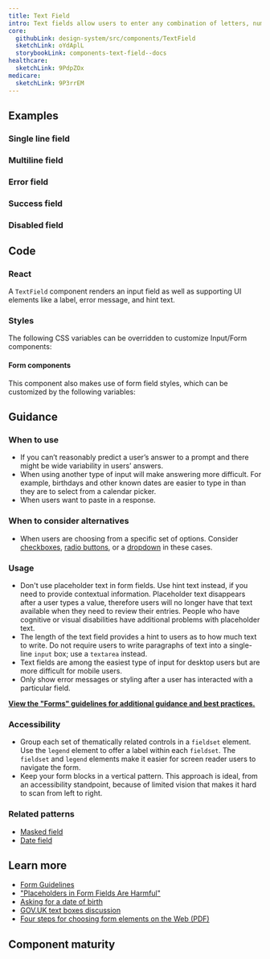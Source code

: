 ```yaml
---
title: Text Field
intro: Text fields allow users to enter any combination of letters, numbers, or symbols of their choosing (unless otherwise restricted). Text fields can span single or multiple lines.
core:
  githubLink: design-system/src/components/TextField
  sketchLink: oYdAplL
  storybookLink: components-text-field--docs
healthcare:
  sketchLink: 9PdpZOx
medicare:
  sketchLink: 9P3rrEM
---
```


## Examples

### Single line field

<StorybookExample
  componentName="single text field"
  storyId="components-text-field--single-line-field"
/>

### Multiline field

<StorybookExample
  componentName="multi text field"
  storyId="components-text-field--multiline-field"
/>

### Error field

<StorybookExample componentName="error field" storyId="components-text-field--error-field" />

### Success field

<StorybookExample
  componentName="success text field"
  storyId="components-text-field--success-field"
/>

### Disabled field

<StorybookExample componentName="disabled field" storyId="components-text-field--disabled-field" />

## Code

### React

A `TextField` component renders an input field as well as supporting UI elements like a label, error message, and hint text.

<PropTable componentName="TextField" />

### Styles

The following CSS variables can be overridden to customize Input/Form components:

<ComponentThemeOptions componentname="text-input" />

#### Form components

This component also makes use of form field styles, which can be customized by the following variables:

<ComponentThemeOptions componentname="form" />

## Guidance

### When to use

- If you can’t reasonably predict a user’s answer to a prompt and there might be wide variability in users’ answers.
- When using another type of input will make answering more difficult. For example, birthdays and other known dates are easier to type in than they are to select from a calendar picker.
- When users want to paste in a response.

### When to consider alternatives

- When users are choosing from a specific set of options. Consider [checkboxes](/components/checkbox), [radio buttons](/components/radio/), or a [dropdown](/components/dropdown/) in these cases.

### Usage

- Don't use placeholder text in form fields. Use hint text instead, if you need to provide contextual information. Placeholder text disappears after a user types a value, therefore users will no longer have that text available when they need to review their entries. People who have cognitive or visual disabilities have additional problems with placeholder text.
- The length of the text field provides a hint to users as to how much text to write. Do not require users to write paragraphs of text into a single-line `input` box; use a `textarea` instead.
- Text fields are among the easiest type of input for desktop users but are more difficult for mobile users.
- Only show error messages or styling after a user has interacted with a particular field.

**[View the "Forms" guidelines for additional guidance and best practices.](/patterns/forms/)**

### Accessibility

- Group each set of thematically related controls in a `fieldset` element. Use the `legend` element to offer a label within each `fieldset`. The `fieldset` and `legend` elements make it easier for screen reader users to navigate the form.
- Keep your form blocks in a vertical pattern. This approach is ideal, from an accessibility standpoint, because of limited vision that makes it hard to scan from left to right.

### Related patterns

- [Masked field](/components/text-field/masked-field/)
- [Date field](/components/date-field/)

## Learn more

- [Form Guidelines](/patterns/forms/)
- ["Placeholders in Form Fields Are Harmful"](https://www.nngroup.com/articles/form-design-placeholders/)
- [Asking for a date of birth](https://designnotes.blog.gov.uk/2013/12/05/asking-for-a-date-of-birth/)
- [GOV.UK text boxes discussion](https://paper.dropbox.com/doc/Text-boxes-8NLlgz9tjR8OzTz2N9wE3)
- [Four steps for choosing form elements on the Web (PDF)](http://www.formsthatwork.com/files/Articles/dropdown.pdf)

## Component maturity

<MaturityChecklist
  a11yStandards={true}
  color={true}
  forcedColors={true}
  screenReaders={true}
  keyboardNavigable={true}
  storybook={true}
  responsive={true}
  spanish={null}
  completeUiKit={false}
  responsiveUiKit={false}
  tokensInCode={true}
  tokensInSketch={true}
/>
